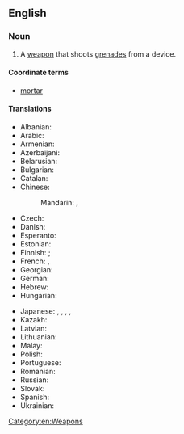 ==English==
{{wikipedia}}

===Noun===
{{en-noun}}

# A [[weapon]] that shoots [[grenades]] from a device.

====Coordinate terms====
* [[mortar]]

====Translations====
{{trans-top|weapon that shoots grenades}}
* Albanian: {{t-needed|sq}}
* Arabic: {{t|ar|بندقية قاذفة}}
* Armenian: {{t+|hy|նռնականետ|sc=Armn}}
* Azerbaijani: {{t|az|qumbaraatan}}
* Belarusian: {{t|be|гранатамёт|m}}
* Bulgarian: {{t|bg|гранатомет|m}}
* Catalan: {{t|ca|llançagranades|m}}
* Chinese:
*: Mandarin: {{t|cmn|榴彈發射器|sc=Hani}}, {{t|cmn|榴弹发射器|tr=liúdàn fāshèqì|sc=Hani}}
* Czech: {{t|cs|granátomet|m}}
* Danish: {{t|da|granatkaster}}
* Esperanto: {{t|eo|grenadĵetilo}}
* Estonian: {{t-needed|et}}
* Finnish: {{t|fi|kranaattikivääri}} {{q|standalone weapon}}; {{t|fi|kranaattiampumalaite}} {{q|device attached to a rifle}}
* French: {{t+|fr|lance-grenade|m}}, {{t+|fr|lance-grenades|m}}
* Georgian: {{t-needed|ka}}
* German: {{t+|de|Granatwerfer|m}}
* Hebrew: {{t|he|מטול רימונים}}
* Hungarian: {{t+|hu|gránátvető}}
{{trans-mid}}
* Japanese: {{t|ja|グレネードランチャー|tr=gurenēdoranchā|sc=Jpan}}, {{t|ja|グレネードガン|tr=gurenēdogan|sc=Jpan}}, {{t|ja|擲弾発射器|tr=てきだんはっしゃき, tekidan hasshaki|sc=Jpan}}, {{t|ja|擲弾筒|tr=てきだんとう, tekidantō|sc=Jpan}}, {{t|ja|擲弾銃|tr=てきだんじゅう, tekidanjū|sc=Jpan}}
* Kazakh: {{t|kk|граната атқыш}}
* Latvian: {{t-needed|lv}}
* Lithuanian: {{t-needed|lt}}
* Malay: {{t|ms|tekidanto}}
* Polish: {{t|pl|granatnik|m}}
* Portuguese: {{t|pt|lança-granadas|m}}
* Romanian: {{t|ro|lansator de grenade|n}}
* Russian: {{t+|ru|гранатомёт|m}}
* Slovak: {{t-needed|sk}}
* Spanish: {{t|es|lanzagranadas|m}}
* Ukrainian: {{t|uk|гранатоме́т|m|sc=Cyrl}}
{{trans-bottom}}

[[Category:en:Weapons]]